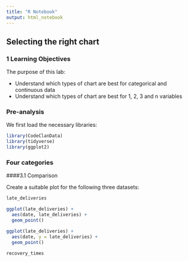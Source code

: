 ```yaml
---
title: "R Notebook"
output: html_notebook
---
```



## Selecting the right chart


### 1 Learning Objectives

The purpose of this lab:

+ Understand which types of chart are best for categorical and continuous data
+ Understand which types of chart are best for 1, 2, 3 and n variables

### Pre-analysis

We first load the necessary libraries:
```r
library(CodeClanData)
library(tidyverse)
library(ggplot2)
```



### Four categories
####3.1 Comparison

Create a suitable plot for the following three datasets:

```r
late_deliveries
```



```r
ggplot(late_deliveries) +
  aes(date, late_deliveries) +
  geom_point() 
```


```r
ggplot(late_deliveries) +
  aes(date, y = late_deliveries) +
  geom_point()
```

```r
recovery_times
```



